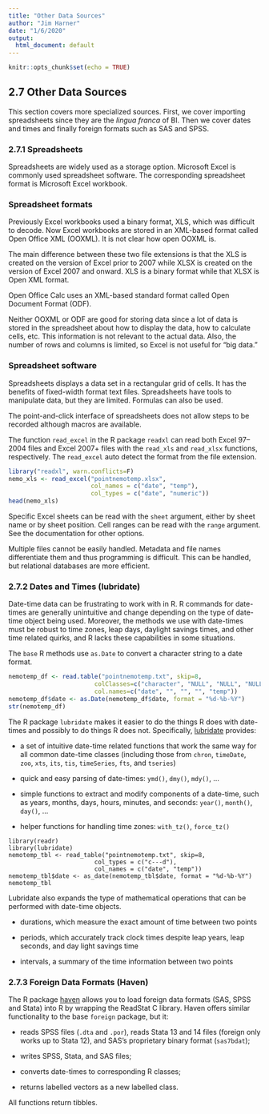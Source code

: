 ```yaml
---
title: "Other Data Sources"
author: "Jim Harner"
date: "1/6/2020"
output:
  html_document: default
---
```


```r
knitr::opts_chunk$set(echo = TRUE)
```

## 2.7 Other Data Sources

This section covers more specialized sources. First, we cover importing spreadsheets since they are the *lingua franca* of BI. Then we cover dates and times and finally foreign formats such as SAS and SPSS.

### 2.7.1 Spreadsheets

Spreadsheets are widely used as a storage option. Microsoft Excel is commonly used spreadsheet software. The corresponding spreadsheet format is Microsoft Excel workbook.

### Spreadsheet formats

Previously Excel workbooks used a binary format, XLS, which was difficult to decode. Now Excel workbooks are stored in an XML-based format called Open Office XML (OOXML). It is not clear how open OOXML is.

The main difference between these two file extensions is that the XLS is created on the version of Excel prior to 2007 while XLSX is created on the version of Excel 2007 and onward. XLS is a binary format while that XLSX is Open XML format.

Open Office Calc uses an XML-based standard format called Open Document Format (ODF).

Neither OOXML or ODF are good for storing data since a lot of data is stored in the spreadsheet about how to display the data, how to calculate cells, etc. This information is not relevant to the actual data. Also, the number of rows and columns is limited, so Excel is not useful for "big data."

### Spreadsheet software

Spreadsheets displays a data set in a rectangular grid of cells. It has the benefits of fixed-width format text files. Spreadsheets have tools to manipulate data, but they are limited. Formulas can also be used.

The point-and-click interface of spreadsheets does not allow steps to be recorded although macros are available.

The function `read_excel` in the R package `readxl` can read both Excel 97--2004 files and Excel 2007+ files with the `read_xls` and `read_xlsx` functions, respectively. The `read_excel` auto detect the format from the file extension.
```r
library("readxl", warn.conflicts=F)
nemo_xls <- read_excel("pointnemotemp.xlsx",
                       col_names = c("date", "temp"),
                       col_types = c("date", "numeric"))
head(nemo_xls)
```

Specific Excel sheets can be read with the `sheet` argument, either by sheet name or by sheet position. Cell ranges can be read with the `range` argument. See the documentation for other options.

Multiple files cannot be easily handled. Metadata and file names differentiate them and thus programming is difficult. This can be handled, but relational databases are more efficient.

### 2.7.2 Dates and Times (lubridate)

Date-time data can be frustrating to work with in R. R commands for date-times are generally unintuitive and change depending on the type of date-time object being used. Moreover, the methods we use with date-times must be robust to time zones, leap days, daylight savings times, and other time related quirks, and R lacks these capabilities in some situations.

The `base` R methods use `as.Date` to convert a character string to a date format.
```r
nemotemp_df <- read.table("pointnemotemp.txt", skip=8,
                        colClasses=c("character", "NULL", "NULL", "NULL", "numeric"),
                        col.names=c("date", "", "", "", "temp"))
nemotemp_df$date <- as.Date(nemotemp_df$date, format = "%d-%b-%Y")
str(nemotemp_df)
```

The R package `lubridate` makes it easier to do the things R does with date-times and possibly to do things R does not. Specifically, [lubridate](https://github.com/hadley/lubridate) provides:

* a set of intuitive date-time related functions that work the same way for all common date-time classes (including those from `chron`, `timeDate`, `zoo`, `xts`, `its`, `tis`, `timeSeries`, `fts`, and `tseries`)

* quick and easy parsing of date-times: `ymd()`, `dmy()`, `mdy()`, ...

* simple functions to extract and modify components of a date-time, such as years, months, days, hours, minutes, and seconds: `year()`, `month()`, `day()`, ...

* helper functions for handling time zones: `with_tz()`, `force_tz()`

```
library(readr)
library(lubridate)
nemotemp_tbl <- read_table("pointnemotemp.txt", skip=8,
                        col_types = c("c---d"),
                        col_names = c("date", "temp"))
nemotemp_tbl$date <- as_date(nemotemp_tbl$date, format = "%d-%b-%Y")
nemotemp_tbl
```

Lubridate also expands the type of mathematical operations that can be performed with date-time objects.

* durations, which measure the exact amount of time between two points

* periods, which accurately track clock times despite leap years, leap seconds, and day light savings time

* intervals, a summary of the time information between two points

### 2.7.3 Foreign Data Formats (Haven)

The R package [haven](https://github.com/hadley/haven) allows you to load foreign data formats (SAS, SPSS and Stata) into R by wrapping the ReadStat C library. Haven offers similar functionality to the base `foreign` package, but it:  

* reads SPSS files (`.dta` and `.por`), reads Stata 13 and 14 files (foreign only works up to Stata 12), and SAS's proprietary binary format (`sas7bdat`);  

* writes SPSS, Stata, and SAS files;  

* converts date-times to corresponding R classes;

* returns labelled vectors as a new labelled class.

All functions return tibbles.
